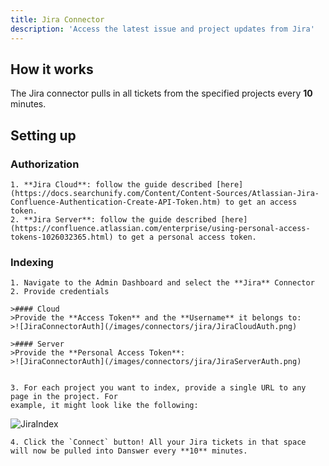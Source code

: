 ```yaml
---
title: Jira Connector
description: 'Access the latest issue and project updates from Jira'
---
```


## How it works
The Jira connector pulls in all tickets from the specified projects every **10** minutes. 

## Setting up
### Authorization
    1. **Jira Cloud**: follow the guide described [here](https://docs.searchunify.com/Content/Content-Sources/Atlassian-Jira-Confluence-Authentication-Create-API-Token.htm) to get an access token.
    2. **Jira Server**: follow the guide described [here](https://confluence.atlassian.com/enterprise/using-personal-access-tokens-1026032365.html) to get a personal access token.

### Indexing
    1. Navigate to the Admin Dashboard and select the **Jira** Connector
    2. Provide credentials

    >#### Cloud 
    >Provide the **Access Token** and the **Username** it belongs to:
    >![JiraConnectorAuth](/images/connectors/jira/JiraCloudAuth.png)

    >#### Server
    >Provide the **Personal Access Token**:
    >![JiraConnectorAuth](/images/connectors/jira/JiraServerAuth.png)


    3. For each project you want to index, provide a single URL to any page in the project. For
    example, it might look like the following:

![JiraIndex](/images/connectors/jira/JiraIndex.png)

    4. Click the `Connect` button! All your Jira tickets in that space will now be pulled into Danswer every **10** minutes.